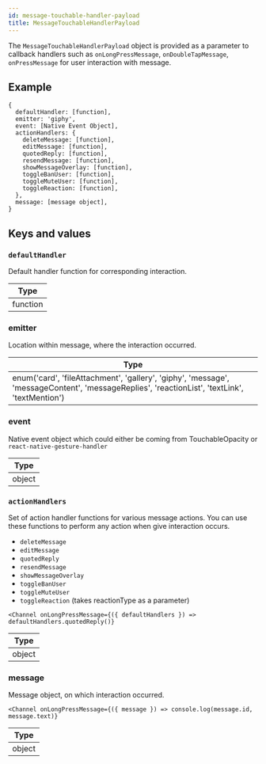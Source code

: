 ```yaml
---
id: message-touchable-handler-payload
title: MessageTouchableHandlerPayload
---
```


The `MessageTouchableHandlerPayload` object is provided as a parameter to callback handlers such as `onLongPressMessage`, `onDoubleTapMessage`, `onPressMessage`
for user interaction with message.

## Example

```tsx
{
  defaultHandler: [function],
  emitter: 'giphy',
  event: [Native Event Object],
  actionHandlers: {
    deleteMessage: [function],
    editMessage: [function],
    quotedReply: [function],
    resendMessage: [function],
    showMessageOverlay: [function],
    toggleBanUser: [function],
    toggleMuteUser: [function],
    toggleReaction: [function],
  },
  message: [message object],
}
```

## Keys and values

### `defaultHandler`

Default handler function for corresponding interaction.

| Type     |
| -------- |
| function |

### emitter

Location within message, where the interaction occurred.

| Type                                                                                                                                         |
| -------------------------------------------------------------------------------------------------------------------------------------------- |
| enum('card', 'fileAttachment', 'gallery', 'giphy', 'message', 'messageContent', 'messageReplies', 'reactionList', 'textLink', 'textMention') |

### event

Native event object which could either be coming from TouchableOpacity or `react-native-gesture-handler`

| Type   |
| ------ |
| object |

### `actionHandlers`

Set of action handler functions for various message actions. You can use these functions to perform any action when give interaction occurs.

- `deleteMessage`
- `editMessage`
- `quotedReply`
- `resendMessage`
- `showMessageOverlay`
- `toggleBanUser`
- `toggleMuteUser`
- `toggleReaction` (takes reactionType as a parameter)

```tsx
<Channel onLongPressMessage={({ defaultHandlers }) => defaultHandlers.quotedReply()}
```

| Type   |
| ------ |
| object |

### message

Message object, on which interaction occurred.

```tsx
<Channel onLongPressMessage={({ message }) => console.log(message.id, message.text)}
```

| Type   |
| ------ |
| object |
